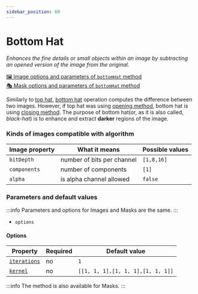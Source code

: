 ```yaml
---
sidebar_position: 60
---
```



# Bottom Hat

_Enhances the fine details or small objects within an image by subtracting an opened version of the image from the original._

[🖼️ Image options and parameters of `bottomHat` method](https://api.image-js.org/classes/index.Image.html#bottomHat)  
[🎭 Mask options and parameters of `bottomHat` method](https://api.image-js.org/classes/index.Mask.html#bottomHat)

Similarly to [top hat](./top-hat 'internal link to top hat'), [bottom hat](https://en.wikipedia.org/wiki/Top-hat_transform 'wikipedia link to top hat') operation computes the difference between two images. However, if top hat was using [opening method](./opening 'internal link on open method'), bottom hat is using [closing method](./closing 'internal link on close method').
The purpose of bottom hat(or, as it is also called, _black-hat_) is to enhance and extract **darker** regions of the image.

<BottomHatDemo />

### Kinds of images compatible with algorithm

| Image property | What it means              | Possible values |
| -------------- | -------------------------- | --------------- |
| `bitDepth`     | number of bits per channel | `[1,8,16]`      |
| `components`   | number of components       | `[1]`           |
| `alpha`        | is alpha channel allowed   | `false`         |

### Parameters and default values

:::info
Parameters and options for Images and Masks are the same.
:::

- `options`

#### Options

| Property                                                                                   | Required | Default value                     |
| ------------------------------------------------------------------------------------------ | -------- | --------------------------------- |
| [`iterations`](https://api.image-js.org/interfaces/index.BottomHatOptions.html#iterations) | no       | `1`                               |
| [`kernel`](https://api.image-js.org/interfaces/index.BottomHatOptions.html#kernel)         | no       | `[[1, 1, 1],[1, 1, 1],[1, 1, 1]]` |

:::info
The method is also available for Masks.
:::
